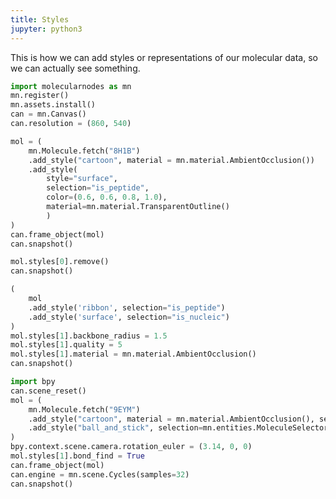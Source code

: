 ```yaml
---
title: Styles
jupyter: python3
---
```


This is how we can add styles or representations of our molecular data, so we can actually see something.

```python
import molecularnodes as mn
mn.register()
mn.assets.install()
can = mn.Canvas()
can.resolution = (860, 540)
```


```python
mol = (
    mn.Molecule.fetch("8H1B")
    .add_style("cartoon", material = mn.material.AmbientOcclusion())
    .add_style(
        style="surface",
        selection="is_peptide",
        color=(0.6, 0.6, 0.8, 1.0),
        material=mn.material.TransparentOutline()
        )
)
can.frame_object(mol)
can.snapshot()
```


```python
mol.styles[0].remove()
can.snapshot()
```


```python
(
    mol
    .add_style('ribbon', selection="is_peptide")
    .add_style('surface', selection="is_nucleic")
)
mol.styles[1].backbone_radius = 1.5
mol.styles[1].quality = 5
mol.styles[1].material = mn.material.AmbientOcclusion()
can.snapshot()
```


```python
import bpy
can.scene_reset()
mol = (
    mn.Molecule.fetch("9EYM")
    .add_style("cartoon", material = mn.material.AmbientOcclusion(), selection = "is_peptide")
    .add_style("ball_and_stick", selection=mn.entities.MoleculeSelector().not_peptide())
)
bpy.context.scene.camera.rotation_euler = (3.14, 0, 0)
mol.styles[1].bond_find = True
can.frame_object(mol)
can.engine = mn.scene.Cycles(samples=32)
can.snapshot()
```